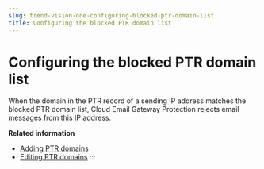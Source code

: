 ```yaml
---
slug: trend-vision-one-configuring-blocked-ptr-domain-list
title: Configuring the blocked PTR domain list
---
```

# Configuring the blocked PTR domain list

When the domain in the PTR record of a sending IP address matches the blocked PTR domain list, Cloud Email Gateway Protection rejects email messages from this IP address.

**Related information**

- [Adding PTR domains](adding-ptr-domains.mdx)
- [Editing PTR domains](editing-ptr-domains.mdx)
:::
